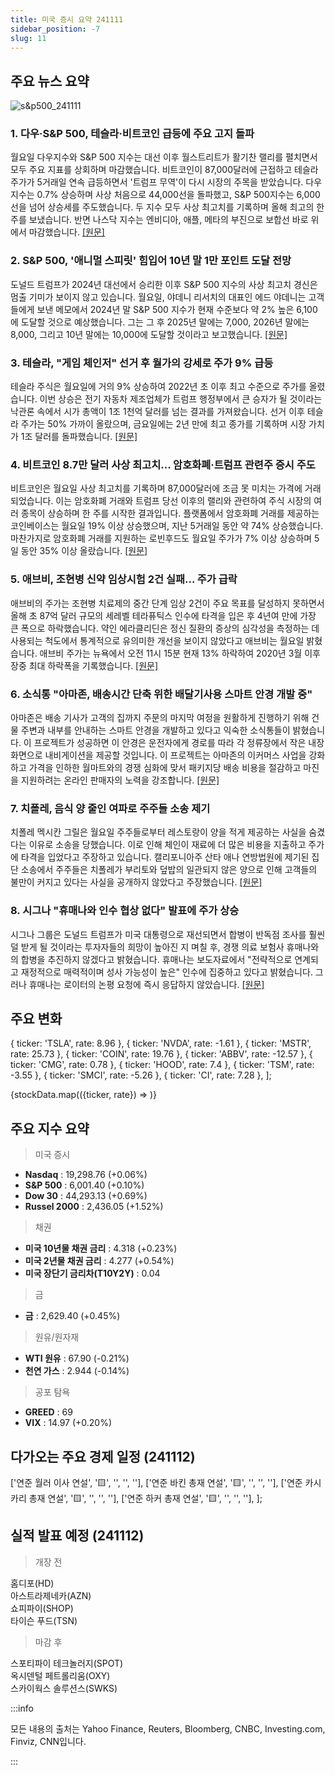 ```yaml
---
title: 미국 증시 요약 241111
sidebar_position: -7
slug: 11
---
```


## 주요 뉴스 요약

![s&p500_241111](/map/241111.png)

### 1. **다우·S&P 500, 테슬라·비트코인 급등에 주요 고지 돌파**

월요일 다우지수와 S&P 500 지수는 대선 이후 월스트리트가 활기찬 랠리를 펼치면서 모두 주요 지표를 상회하며 마감했습니다. 비트코인이 87,000달러에 근접하고 테슬라 주가가 5거래일 연속 급등하면서 '트럼프 무역'이 다시 시장의 주목을 받았습니다. 다우 지수는 0.7% 상승하며 사상 처음으로 44,000선을 돌파했고, S&P 500지수는 6,000선을 넘어 상승세를 주도했습니다. 두 지수 모두 사상 최고치를 기록하며 올해 최고의 한 주를 보냈습니다. 반면 나스닥 지수는 엔비디아, 애플, 메타의 부진으로 보합선 바로 위에서 마감했습니다. [[원문]](https://finance.yahoo.com/news/live/stock-market-today-dow-sp-500-close-above-key-milestones-as-tesla-bitcoin-surge-210057604.html)

### 2. **S&P 500, '애니멀 스피릿' 힘입어 10년 말 1만 포인트 도달 전망**

도널드 트럼프가 2024년 대선에서 승리한 이후 S&P 500 지수의 사상 최고치 경신은 멈출 기미가 보이지 않고 있습니다. 월요일, 야데니 리서치의 대표인 에드 야데니는 고객들에게 보낸 메모에서 2024년 말 S&P 500 지수가 현재 수준보다 약 2% 높은 6,100에 도달할 것으로 예상했습니다. 그는 그 후 2025년 말에는 7,000, 2026년 말에는 8,000, 그리고 10년 말에는 10,000에 도달할 것이라고 보고했습니다. [[원문]](https://finance.yahoo.com/news/sp-500-seen-reaching-10000-by-end-of-decade-spurred-by-animal-spirits-212341217.html)

### 3. **테슬라, "게임 체인저" 선거 후 월가의 강세로 주가 9% 급등**

테슬라 주식은 월요일에 거의 9% 상승하여 2022년 초 이후 최고 수준으로 주가를 올렸습니다. 이번 상승은 전기 자동차 제조업체가 트럼프 행정부에서 큰 승자가 될 것이라는 낙관론 속에서 시가 총액이 1조 1천억 달러를 넘는 결과를 가져왔습니다. 선거 이후 테슬라 주가는 50% 가까이 올랐으며, 금요일에는 2년 만에 최고 종가를 기록하며 시장 가치가 1조 달러를 돌파했습니다. [[원문]](https://finance.yahoo.com/news/tesla-stock-soars-9-as-wall-street-grows-more-bullish-after-game-changer-election-210522524.html)

### 4. **비트코인 8.7만 달러 사상 최고치... 암호화폐·트럼프 관련주 증시 주도**

비트코인은 월요일 사상 최고치를 기록하며 87,000달러에 조금 못 미치는 가격에 거래되었습니다. 이는 암호화폐 거래와 트럼프 당선 이후의 랠리와 관련하여 주식 시장의 여러 종목이 상승하며 한 주를 시작한 결과입니다. 플랫폼에서 암호화폐 거래를 제공하는 코인베이스는 월요일 19% 이상 상승했으며, 지난 5거래일 동안 약 74% 상승했습니다. 마찬가지로 암호화폐 거래를 지원하는 로빈후드도 월요일 주가가 7% 이상 상승하며 5일 동안 35% 이상 올랐습니다. [[원문]](https://finance.yahoo.com/news/bitcoin-reaches-record-high-of-87000-as-crypto-trump-trades-dominate-stock-market-143831823.html)

### 5. **애브비, 조현병 신약 임상시험 2건 실패... 주가 급락**

애브비의 주가는 조현병 치료제의 중간 단계 임상 2건이 주요 목표를 달성하지 못하면서 올해 초 87억 달러 규모의 세레벨 테라퓨틱스 인수에 타격을 입은 후 4년여 만에 가장 큰 폭으로 하락했습니다. 약인 에라클리딘은 정신 질환의 증상의 심각성을 측정하는 데 사용되는 척도에서 통계적으로 유의미한 개선을 보이지 않았다고 애브비는 월요일 밝혔습니다. 애브비 주가는 뉴욕에서 오전 11시 15분 현재 13% 하락하여 2020년 3월 이후 장중 최대 하락폭을 기록했습니다. [[원문]](https://finance.yahoo.com/news/abbvie-tumbles-schizophrenia-drug-fails-143627223.html)

### 6. **소식통 "아마존, 배송시간 단축 위한 배달기사용 스마트 안경 개발 중"**

아마존은 배송 기사가 고객의 집까지 주문의 마지막 여정을 원활하게 진행하기 위해 건물 주변과 내부를 안내하는 스마트 안경을 개발하고 있다고 익숙한 소식통들이 밝혔습니다. 이 프로젝트가 성공하면 이 안경은 운전자에게 경로를 따라 각 정류장에서 작은 내장 화면으로 내비게이션을 제공할 것입니다. 이 프로젝트는 아마존의 이커머스 사업을 강화하고 가격을 인하한 월마트와의 경쟁 심화에 맞서 패키지당 배송 비용을 절감하고 마진을 지원하려는 온라인 판매자의 노력을 강조합니다. [[원문]](https://www.reuters.com/technology/amazon-developing-driver-eyeglasses-shave-seconds-off-deliveries-sources-say-2024-11-11/)

### 7. **치폴레, 음식 양 줄인 여파로 주주들 소송 제기**

치폴레 멕시칸 그릴은 월요일 주주들로부터 레스토랑이 양을 적게 제공하는 사실을 숨겼다는 이유로 소송을 당했습니다. 이로 인해 체인이 재료에 더 많은 비용을 지출하고 주가에 타격을 입었다고 주장하고 있습니다. 캘리포니아주 산타 애나 연방법원에 제기된 집단 소송에서 주주들은 치폴레가 부리토와 덮밥의 일관되지 않은 양으로 인해 고객들의 불만이 커지고 있다는 사실을 공개하지 않았다고 주장했습니다. [[원문]](https://www.reuters.com/business/retail-consumer/chipotle-shareholders-sue-over-fallout-skimping-portion-sizes-2024-11-11/)

### 8. **시그나 "휴매나와 인수 협상 없다" 발표에 주가 상승**

시그나 그룹은 도널드 트럼프가 미국 대통령으로 재선되면서 합병이 반독점 조사를 훨씬 덜 받게 될 것이라는 투자자들의 희망이 높아진 지 며칠 후, 경쟁 의료 보험사 휴매나와의 합병을 추진하지 않겠다고 밝혔습니다. 휴매나는 보도자료에서 "전략적으로 연계되고 재정적으로 매력적이며 성사 가능성이 높은" 인수에 집중하고 있다고 밝혔습니다. 그러나 휴매나는 로이터의 논평 요청에 즉시 응답하지 않았습니다. [[원문]](https://www.reuters.com/markets/deals/cigna-says-it-will-not-pursue-combination-with-humana-2024-11-11/)

## 주요 변화

  { ticker: 'TSLA', rate: 8.96 },
  { ticker: 'NVDA', rate: -1.61 },
  { ticker: 'MSTR', rate: 25.73 },
  { ticker: 'COIN', rate: 19.76 },
  { ticker: 'ABBV', rate: -12.57 },
  { ticker: 'CMG', rate: 0.78 },
  { ticker: 'HOOD', rate: 7.4 },
  { ticker: 'TSM', rate: -3.55 },
  { ticker: 'SMCI', rate: -5.26 },
  { ticker: 'CI', rate: 7.28 },
];

{stockData.map(({ticker, rate}) => <StockCardMini key={ticker} ticker={ticker} rate={rate}></StockCardMini>)}

## 주요 지수 요약

> 미국 증시

- **Nasdaq** : 19,298.76 (+0.06%)
- **S&P 500** : 6,001.40 (+0.10%)
- **Dow 30** : 44,293.13 (+0.69%)
- **Russel 2000** : 2,436.05 (+1.52%)

> 채권

- **미국 10년물 채권 금리** : 4.318 (+0.23%)
- **미국 2년물 채권 금리** : 4.277 (+0.54%)
- **미국 장단기 금리차(T10Y2Y)** : 0.04

> 금

- **금** : 2,629.40 (+0.45%)

> 원유/원자재

- **WTI 원유** : 67.90 (-0.21%)
- **천연 가스** : 2.944 (-0.14%)

> 공포 탐욕

- **GREED** : 69
- **VIX** : 14.97 (+0.20%)

## 다가오는 주요 경제 일정 (241112)

  ['연준 월러 이사 연설', '🟨', '', '', ''],
  ['연준 바킨 총재 연설', '🟨', '', '', ''],
  ['연준 카시카리 총재 연설', '🟨', '', '', ''],
  ['연준 하커 총재 연설', '🟨', '', '', ''],
];

<EconomicCalendar data={nextEventsData} />

## 실적 발표 예정 (241112)

> 개장 전

홈디포(HD)  
아스트라제네카(AZN)  
쇼피파이(SHOP)  
타이슨 푸드(TSN)

> 마감 후

스포티파이 테크놀러지(SPOT)  
옥시덴털 페트롤리움(OXY)  
스카이웍스 솔루션스(SWKS)

:::info

모든 내용의 출처는 Yahoo Finance, Reuters, Bloomberg, CNBC, Investing.com, Finviz, CNN입니다.

:::
